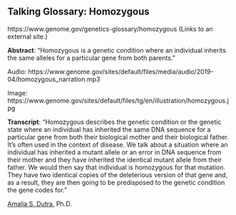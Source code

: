 ## Talking Glossary: Homozygous

https://www.genome.gov/genetics-glossary/homozygous (Links to an external site.)

**Abstract**: "Homozygous is a genetic condition where an individual inherits the same alleles for a particular gene from both parents."

Audio: https://www.genome.gov/sites/default/files/media/audio/2019-04/homozygous_narration.mp3

Image: https://www.genome.gov/sites/default/files/tg/en/illustration/homozygous.jpg

**Transcript**: "Homozygous describes the genetic condition or the genetic state where an individual has inherited the same DNA sequence for a particular gene from both their biological mother and their biological father. It's often used in the context of disease. We talk about a situation where an individual has inherited a mutant allele or an error in DNA sequence from their mother and they have inherited the identical mutant allele from their father. We would then say that individual is homozygous for that mutation. They have two identical copies of the deleterious version of that gene and, as a result, they are then going to be predisposed to the genetic condition the gene codes for."

[Amalia S. Dutra](https://en.wikipedia.org/wiki/Amalia_Dutra), Ph.D.
